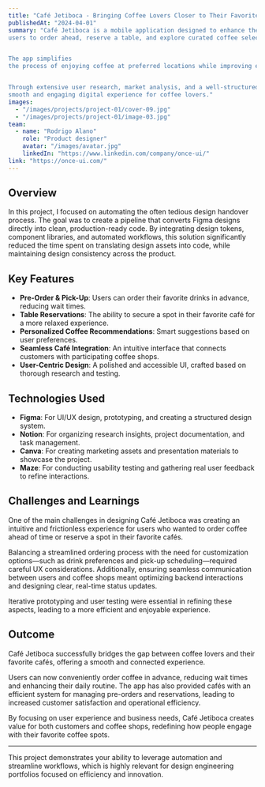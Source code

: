 ```yaml
---
title: "Café Jetiboca - Bringing Coffee Lovers Closer to Their Favorite Cafés"
publishedAt: "2024-04-01"
summary: "Café Jetiboca is a mobile application designed to enhance the coffee shop experience by enabling 
users to order ahead, reserve a table, and explore curated coffee selections. 


The app simplifies 
the process of enjoying coffee at preferred locations while improving efficiency for both customers and café owners.


Through extensive user research, market analysis, and a well-structured design system, Café Jetiboca ensures a 
smooth and engaging digital experience for coffee lovers."
images:
  - "/images/projects/project-01/cover-09.jpg"
  - "/images/projects/project-01/image-03.jpg"
team:
  - name: "Rodrigo Alano"
    role: "Product designer"
    avatar: "/images/avatar.jpg"
    linkedIn: "https://www.linkedin.com/company/once-ui/"
link: "https://once-ui.com/"
---
```


## Overview

In this project, I focused on automating the often tedious design handover process. The goal was to create a pipeline that converts Figma designs directly into clean, production-ready code. By integrating design tokens, component libraries, and automated workflows, this solution significantly reduced the time spent on translating design assets into code, while maintaining design consistency across the product.

## Key Features

- **Pre-Order & Pick-Up**: Users can order their favorite drinks in advance, reducing wait times.
- **Table Reservations**: The ability to secure a spot in their favorite café for a more relaxed experience.
- **Personalized Coffee Recommendations**: Smart suggestions based on user preferences.
- **Seamless Café Integration**: An intuitive interface that connects customers with participating coffee shops.
- **User-Centric Design**: A polished and accessible UI, crafted based on thorough research and testing.

## Technologies Used

  - **Figma**: For UI/UX design, prototyping, and creating a structured design system.
  - **Notion**: For organizing research insights, project documentation, and task management.
  - **Canva**: For creating marketing assets and presentation materials to showcase the project.
  - **Maze**:  For conducting usability testing and gathering real user feedback to refine interactions.

## Challenges and Learnings

One of the main challenges in designing Café Jetiboca was creating an intuitive and frictionless 
experience for users who wanted to order coffee ahead of time or reserve a spot in their 
favorite cafés. 


Balancing a streamlined ordering process with the need for customization 
options—such as drink preferences and pick-up scheduling—required careful UX considerations. 
Additionally, ensuring seamless communication between users and coffee shops meant optimizing 
backend interactions and designing clear, real-time status updates. 


Iterative prototyping and 
user testing were essential in refining these aspects, leading to a more efficient and 
enjoyable experience.

## Outcome

Café Jetiboca successfully bridges the gap between coffee lovers and their favorite 
cafés, offering a smooth and connected experience. 

Users can now conveniently 
order coffee in advance, reducing wait times and enhancing their daily routine. 
The app has also provided cafés with an efficient system for managing pre-orders 
and reservations, leading to increased customer satisfaction and operational efficiency.


By focusing on user experience and business needs, Café Jetiboca creates value for both 
customers and coffee shops, redefining how people engage with their favorite coffee spots.

---

This project demonstrates your ability to leverage automation and streamline workflows, which is highly relevant for design engineering portfolios focused on efficiency and innovation.